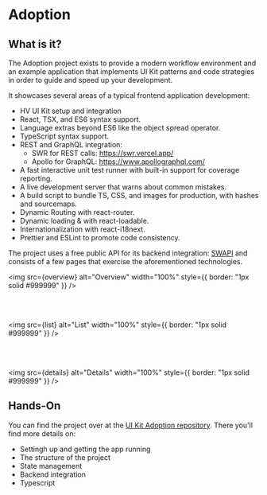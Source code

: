 
<Meta title="Get Started/Adoption" />

# Adoption

## What is it?

The Adoption project exists to provide a modern workflow environment and an example 
application that implements UI Kit patterns and code strategies in order to guide and 
speed up your development.

It showcases several areas of a typical frontend application development: 

* HV UI Kit setup and integration
* React, TSX, and ES6 syntax support.
* Language extras beyond ES6 like the object spread operator.
* TypeScript syntax support.
* REST and GraphQL integration:
  * SWR for REST calls: https://swr.vercel.app/
  * Apollo for GraphQL: https://www.apollographql.com/
* A fast interactive unit test runner with built-in support for coverage reporting.
* A live development server that warns about common mistakes.
* A build script to bundle TS, CSS, and images for production, with hashes and sourcemaps.
* Dynamic Routing with react-router.
* Dynamic loading & with react-loadable.
* Internationalization with react-i18next.
* Prettier and ESLint to promote code consistency.

The project uses a free public API for its backend integration: [SWAPI](https://swapi.dev/) 
and consists of a few pages that exercise the aforementioned technologies.

<img src={overview} alt="Overview" width="100%" style={{ border: "1px solid #999999" }} />

<br />
<br />

<img src={list} alt="List" width="100%" style={{ border: "1px solid #999999" }} />

<br />
<br />

<img src={details} alt="Details" width="100%" style={{ border: "1px solid #999999" }} />

## Hands-On

You can find the project over at the [UI Kit Adoption repository](https://github.com/lumada-design/hv-uikit-adoption). 
There you'll find more details on:

* Settingh up and getting the app running
* The structure of the project
* State management
* Backend integration
* Typescript